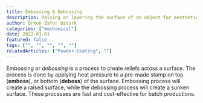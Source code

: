 ---
title: Embossing & Debossing
description: Raising or lowering the surface of an object for aesthetic purposes.
author: Orkun Zafer Ozturk
categories: ["mechanical"]
date: 2022-01-01
featured: false
tags: ["", "", "", "", ""]
relatedArticles: ["Powder-Coating", ""]
---
Embossing or *debossing* is a process to create reliefs across a surface. The process is done by applying heat pressure to a pre-made stamp on top (**emboss**), or bottom (**deboss**) of the surface. Embossing process will create a raised surface, while the debossing process will create a sunken surface. These processes are fast and cost-effective for batch productions.